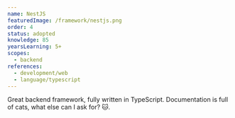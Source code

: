 ```yaml
---
name: NestJS
featuredImage: /framework/nestjs.png
order: 4
status: adopted
knowledge: 85
yearsLearning: 5+
scopes:
  - backend
references:
  - development/web
  - language/typescript
---
```


Great backend framework, fully written in TypeScript. Documentation is full of cats, what else can I ask for? 🐱.
